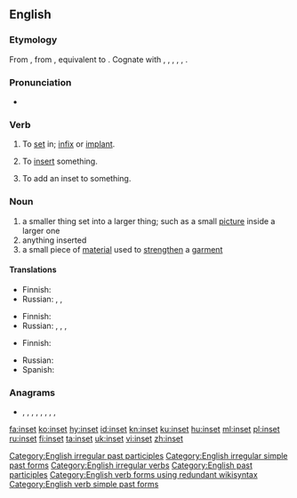 ==English==

===Etymology===
From {{etyl|enm|en}} {{m|enm|insetten}}, from {{etyl|ang|en}} {{m|ang|insettan||to set in, institute, appoint}}, equivalent to {{prefix|in|set|lang=en}}. Cognate with {{cog|nl|inzetten||to insert, set in}}, {{cog|nds|insetten||to set in}}, {{cog|de|einsetzen||to insert, employ}}, {{cog|da|indsætte||to insert}}, {{cog|sv|insätta||to inset, induct, institute}}, {{cog|is|innsetja||to install}}.

===Pronunciation===
* {{IPA|/ˈɪnsɛt/|lang=en}}

===Verb===
{{en-verb|insets|insetting|inset|past2=insetted}}

# {{label|en|transitive}} To [[set]] in; [[infix]] or [[implant]].
# {{label|en|transitive}} To [[insert]] something.
# {{label|en|transitive}} To add an inset to something. <!--what is the object of this transitive sense?-->

===Noun===
{{en-noun}}

# a smaller thing set into a larger thing; such as a small [[picture]] inside a larger one
# anything inserted
# a small piece of [[material]] used to [[strengthen]] a [[garment]]

====Translations====
{{trans-top|smaller thing set into a larger thing}}
* Finnish: {{t|fi|insertti}}
* Russian: {{t+|ru|вкле́йка|f}}, {{t+|ru|вкла́дка|f}}, {{t+|ru|вкла́дыш|m}}
{{trans-mid}}
{{trans-bottom}}

{{trans-top|anything inserted}}
* Finnish: {{t|fi|insertti}}
* Russian: {{t+|ru|вкле́йка|f}}, {{t+|ru|вкла́дка|f}}, {{t+|ru|вста́вка|f}}, {{t+|ru|вкла́дыш|m}}
{{trans-mid}}
{{trans-bottom}}

{{trans-top|small piece of material used to strengthen a garment}}
* Finnish: {{t|fi|vahvike}}
{{trans-mid}}
* Russian: {{t+|ru|вста́вка|f}}
* Spanish: {{t+|es|refuerzo|m}}
{{trans-bottom}}

===Anagrams===
* {{l|en|niste}}, {{l|en|nites}}, {{l|en|set in}}, {{l|en|sient}}, {{l|en|snite}}, {{l|en|stein}}, {{l|en|Stein}}, {{l|en|tines}}, {{l|en|tsine}}

[[Category:English irregular past participles]]
[[Category:English irregular simple past forms]]
[[Category:English irregular verbs]]
[[Category:English past participles]]
[[Category:English verb forms using redundant wikisyntax]]
[[Category:English verb simple past forms]]

[[fa:inset]]
[[ko:inset]]
[[hy:inset]]
[[id:inset]]
[[kn:inset]]
[[ku:inset]]
[[hu:inset]]
[[ml:inset]]
[[pl:inset]]
[[ru:inset]]
[[fi:inset]]
[[ta:inset]]
[[uk:inset]]
[[vi:inset]]
[[zh:inset]]